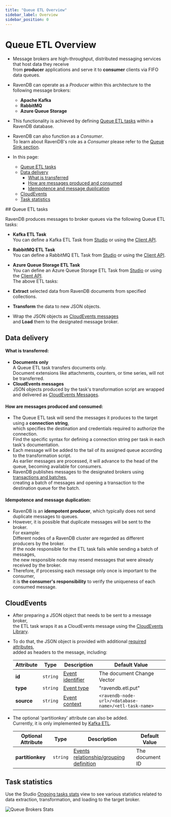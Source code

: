 ```yaml
---
title: "Queue ETL Overview"
sidebar_label: Overview
sidebar_position: 0
---
```



# Queue ETL Overview
<Admonition type="note" title="Note">

* Message brokers are high-throughput, distributed messaging services that host data they receive  
  from **producer** applications and serve it to **consumer** clients via FIFO data queues.

* RavenDB can operate as a _Producer_ within this architecture to the following message brokers:
  * **Apache Kafka**
  * **RabbitMQ**
  * **Azure Queue Storage**

* This functionality is achieved by defining [Queue ETL tasks](../../../../server/ongoing-tasks/etl/queue-etl/overview#queue-etl-tasks) within a RavenDB database.

* RavenDB can also function as a _Consumer_.  
  To learn about RavenDB's role as a _Consumer_ please refer to the [Queue Sink section](../../../../server/ongoing-tasks/queue-sink/overview).

* In this page:
    * [Queue ETL tasks](../../../../server/ongoing-tasks/etl/queue-etl/overview#queue-etl-tasks)
    * [Data delivery](../../../../server/ongoing-tasks/etl/queue-etl/overview#data-delivery)
        * [What is transferred](../../../../server/ongoing-tasks/etl/queue-etl/overview#what-is-transferred)
        * [How are messages produced and consumed](../../../../server/ongoing-tasks/etl/queue-etl/overview#how-are-messages-produced-and-consumed)
        * [Idempotence and message duplication](../../../../server/ongoing-tasks/etl/queue-etl/overview#idempotence-and-message-duplication)
    * [CloudEvents](../../../../server/ongoing-tasks/etl/queue-etl/overview#cloudevents)
    * [Task statistics](../../../../server/ongoing-tasks/etl/queue-etl/overview#task-statistics)

</Admonition>
## Queue ETL tasks

RavenDB produces messages to broker queues via the following Queue ETL tasks:

* **Kafka ETL Task**  
  You can define a Kafka ETL Task from [Studio](../../../../studio/database/tasks/ongoing-tasks/kafka-etl-task) 
  or using the [Client API](../../../../server/ongoing-tasks/etl/queue-etl/kafka).  
* **RabbitMQ ETL Task**  
  You can define a RabbitMQ ETL Task from [Studio](../../../../studio/database/tasks/ongoing-tasks/rabbitmq-etl-task) 
  or using the [Client API](../../../../server/ongoing-tasks/etl/queue-etl/rabbit-mq).  
* **Azure Queue Storage ETL Task**  
  You can define an Azure Queue Storage ETL Task from [Studio](../../../../studio/database/tasks/ongoing-tasks/azure-queue-storage-etl) 
  or using the [Client API](../../../../server/ongoing-tasks/etl/queue-etl/azure-queue).  
The above ETL tasks:  

* **Extract** selected data from RavenDB documents from specified collections.  
* **Transform** the data to new JSON objects.  
* Wrap the JSON objects as [CloudEvents messages](https://cloudevents.io)  
  and **Load** them to the designated message broker.  



## Data delivery

#### What is transferred:

* **Documents only**  
  A Queue ETL task transfers documents only.  
  Document extensions like attachments, counters, or time series, will not be transferred.
* **CloudEvents messages**  
  JSON objects produced by the task's transformation script are wrapped
  and delivered as [CloudEvents Messages](../../../../server/ongoing-tasks/etl/queue-etl/overview#cloudevents).

#### How are messages produced and consumed:

* The Queue ETL task will send the messages it produces to the target using a **connection string**,  
  which specifies the destination and credentials required to authorize the connection.  
  Find the specific syntax for defining a connection string per task in each task's documentation.
* Each message will be added to the tail of its assigned queue according to the transformation script.  
  As earlier messages are processed, it will advance to the head of the queue, becoming available for consumers.
* RavenDB publishes messages to the designated brokers using [transactions and batches](../../../../server/ongoing-tasks/etl/basics#batch-processing),  
  creating a batch of messages and opening a transaction to the destination queue for the batch.

#### Idempotence and message duplication:

* RavenDB is an **idempotent producer**, which typically does not send duplicate messages to queues.
* However, it is possible that duplicate messages will be sent to the broker.   
  For example:    
  Different nodes of a RavenDB cluster are regarded as different producers by the broker.  
  If the node responsible for the ETL task fails while sending a batch of messages,  
  the new responsible node may resend messages that were already received by the broker.
* Therefore, if processing each message only once is important to the consumer,  
  it is **the consumer's responsibility** to verify the uniqueness of each consumed message.



## CloudEvents

* After preparing a JSON object that needs to be sent to a message broker,  
  the ETL task wraps it as a CloudEvents message using the [CloudEvents Library](https://cloudevents.io).  

* To do that, the JSON object is provided with additional [required attributes](https://github.com/cloudevents/spec/blob/main/cloudevents/spec.md#required-attributes),  
  added as headers to the message, including:   

    | Attribute       | Type     | Description                                                                                               | Default Value                                        |
    |-----------------|----------|-----------------------------------------------------------------------------------------------------------|------------------------------------------------------|
    | **id**          | `string` | [Event identifier](https://github.com/cloudevents/spec/blob/main/cloudevents/spec.md#id)                  | The document Change Vector                           |
    | **type**        | `string` | [Event type](https://github.com/cloudevents/spec/blob/main/cloudevents/spec.md#type)                      | "ravendb.etl.put"                                    |
    | **source**      | `string` | [Event context](https://github.com/cloudevents/spec/blob/main/cloudevents/spec.md#source-1)               | `<ravendb-node-url>/<database-name>/<etl-task-name>` |

* The optional 'partitionkey' attribute can also be added.  
  Currently, it is only implemented by [Kafka ETL](../../../../server/ongoing-tasks/etl/queue-etl/kafka).  

    | Optional Attribute   | Type       | Description                                                                                                                                  | Default Value    |
    |----------------------|------------|----------------------------------------------------------------------------------------------------------------------------------------------|------------------|
    | **partitionkey**     | `string`   | [Events relationship/grouping definition](https://github.com/cloudevents/spec/blob/main/cloudevents/extensions/partitioning.md#partitionkey) | The document ID  |



## Task statistics

Use the Studio [Ongoing tasks stats](../../../../studio/database/stats/ongoing-tasks-stats/overview) view 
to see various statistics related to data extraction, transformation, and loading to the target broker.  

![Queue Brokers Stats](./assets/overview_stats.png)




